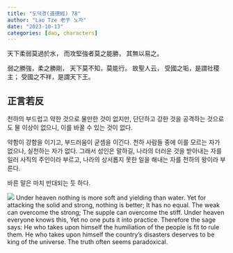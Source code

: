 ```yaml
---
title: "도덕경(道德經) 78"
author: "Lao Tze 老子 노자"
date: "2023-10-13"
categories: [dao, characters]
---
```


天下柔弱莫過於水， 而攻堅強者莫之能勝， 其無以易之。

弱之勝強，柔之勝剛， 天下莫不知，莫能行。 故聖人云， 受國之垢，是謂社稷主； 受國之不祥，是謂天下王。

## 正言若反

천하의 부드럽고 약한 것으로 물만한 것이 없지만, 단단하고 강한 것을 공격하는 것으로도 물 이상이 없으니, 이를 바꿀 수 있는 것이 없다.

약함이 강함을 이기고, 부드러움이 굳셈을 이긴다. 천하 사람들 중에 이를 모르는 자가 없으나, 실천하는 자가 없다. 그래서 성인은 말하길, 나라의 더러운 것을 받아내는 자를 일러 사직의 주인이라 부르고, 나라의 상서롭지 못한 일을 해내는 자를 천하의 왕이라 부른다.

바른 말은 마치 반대되는 듯 하다.

![](20231013_181318-01.jpeg) Under heaven nothing is more soft and yielding than water. Yet for attacking the solid and strong, nothing is better; It has no equal. The weak can overcome the strong; The supple can overcome the stiff. Under heaven everyone knows this, Yet no one puts it into practice. Therefore the sage says: He who takes upon himself the humiliation of the people is fit to rule them. He who takes upon himself the country's disasters deserves to be king of the universe. The truth often seems paradoxical.

